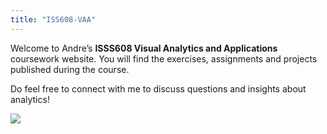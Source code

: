 ```yaml
---
title: "ISS608-VAA"
---
```


Welcome to Andre's **ISSS608 Visual Analytics and Applications** coursework website.
You will find the exercises, assignments and projects published during the course.

Do feel free to connect with me to discuss questions and insights about analytics!

![](images/chad.webp){fig-align="center"}
